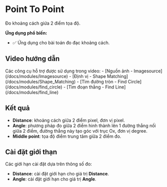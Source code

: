 # Point To Point

Đo khoảng cách giứa 2 điểm tọa độ.

**Ứng dụng phổ biến:**
- :white_check_mark: Ứng dụng cho bài toán đo đạc khoảng cách.

## Video hướng dẫn
<VideoPlayer url='/videos/point_to_point/point_to_point.mp4' youtubeUrl='https://www.youtube.com/watch?v=oL_2pqu5Tig' />
Các công cụ hỗ trợ được sử dụng trong video:
-   [Nguồn ảnh - Imagesource](/docs/modules/Imagesource)
-   [Định vị - Shape Matching](/docs/modules/Shape_Matching)
-   [Tìm đường tròn - Find Circle](/docs/modules/find_circle)
-   [Tìm đoạn thẳng - Find Line](/docs/modules/find_line)

## Kết quả

-   **Distance**: khoảng cách giữa 2 điểm pixel, đơn vị pixel.
-   **Angle**: phương pháp đo giữa 2 điểm hinh thành lên 1 đường thẳng nối giữa 2 điểm, đường thẳng này tạo góc với trục Ox, đơn vị degree.
-   **Middle point**: tọa độ điểm trung tâm giữa 2 điểm đo.

## Cài đặt giới thạn
Các giới hạn cài đặt dựa trên thông số đo:
-   **Distance**: cài đặt giới hạn cho giá trị **Distance**.
-   **Angle**: cài đặt giới hạn cho giá trị **Angle**.